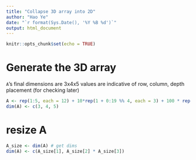 ```yaml
---
title: "Collapse 3D array into 2D"
author: "Hao Ye"
date: "`r format(Sys.Date(), '%Y %B %d')`"
output: html_document
---
```


```r
knitr::opts_chunk$set(echo = TRUE)
```

# Generate the 3D array
`A`'s final dimensions are 3x4x5
values are indicative of row, column, depth placement (for checking later)
```r
A <- rep(1:5, each = 12) + 10*rep(1 + 0:19 %% 4, each = 3) + 100 * rep(1:3, 20)
dim(A) <- c(3, 4, 5)
```

# resize A

```r
A_size <- dim(A) # get dims
dim(A) <- c(A_size[1], A_size[2] * A_size[3])
```
